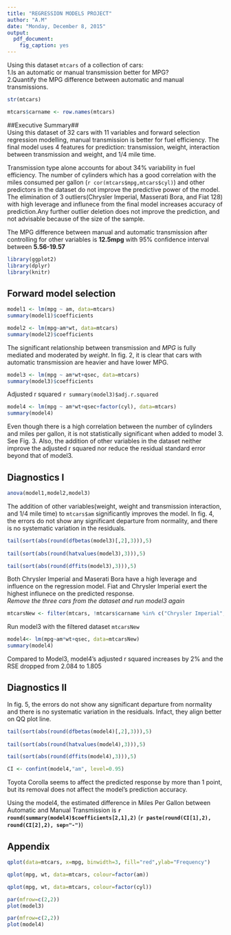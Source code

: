 ```yaml
---
title: "REGRESSION MODELS PROJECT"
author: "A.M"
date: "Monday, December 8, 2015"
output:
  pdf_document:
    fig_caption: yes
---
```

Using this dataset `mtcars` of a collection of cars:             
1.Is an automatic or manual transmission better for MPG?  
2.Quantify the MPG difference between automatic and manual transmissions.
```r
str(mtcars)
```
```r
mtcars$carname <- row.names(mtcars)
```
##Executive Summary##  
Using this dataset of 32 cars with 11 variables and forward selection regression modelling, manual transmission is better for fuel efficiency. The final model uses 4 features for prediction: transmission, weight, interaction between transmission and weight, and 1/4 mile time.

Transmission type alone accounts for about 34% variability in fuel efficiency. The number of cylinders which has a good correlation with the miles consumed per gallon (`r cor(mtcars$mpg,mtcars$cyl)`) and other predictors in the dataset do not improve the predictive power of the model. The elimination of 3 outliers(Chrysler Imperial, Masserati Bora, and Fiat 128) with high leverage and influnece from the final model increases accuracy of prediction.Any further outlier deletion does not improve the prediction, and not advisable because of the size of the sample.

The MPG difference between manual and automatic transmission after controlling for other variables is **12.5mpg** with 95% confidence interval between **5.56-19.57** 

```r
library(ggplot2)
library(dplyr)
library(knitr)
```
## Forward model selection
```r
model1 <- lm(mpg ~ am, data=mtcars)
summary(model1)$coefficients
```
 
```r
model2 <- lm(mpg~am*wt, data=mtcars)
summary(model2)$coefficients
```
The significant relationship between transmission and *MPG* is fully mediated and moderated by *weight*. In fig. 2, it is clear that cars with automatic transmission are heavier and have lower MPG.

```r
model3 <- lm(mpg ~ am*wt+qsec, data=mtcars)
summary(model3)$coefficients
```
Adjusted r squared `r summary(model3)$adj.r.squared`

```r
model4 <- lm(mpg ~ am*wt+qsec+factor(cyl), data=mtcars)
summary(model4)
```
Even though there is a high correlation between the number of cylinders and miles per gallon, it is not statistically significant when added to model 3. See Fig. 3. Also, the addition of other variables in the dataset neither improve the adjusted r squared nor reduce the residual standard error beyond that of model3.

## Diagnostics I
```r
anova(model1,model2,model3)
```
The addition of other variables(weight, weight and transmission interaction, and 1/4 mile time) to `mtcars$am` significantly improves the model.
In fig. 4, the errors do not show any significant departure from normality, and there is no systematic variation in the residuals. 
```r
tail(sort(abs(round(dfbetas(model3)[,2],3))),5)
     
tail(sort(abs(round(hatvalues(model3),3))),5)

tail(sort(abs(round(dffits(model3),3))),5)  
```
Both Chrysler Imperial and Maserati Bora have a high leverage and influence on the regression model. Fiat and Chrysler Imperial exert the highest influnece on the predicted response.   
*Remove the three cars from the dataset and run model3 again*
```r
mtcarsNew <- filter(mtcars, !mtcars$carname %in% c("Chrysler Imperial","Maserati Bora","Fiat 128"))
```
Run model3 with the filtered dataset `mtcarsNew`
```r
model4<- lm(mpg~am*wt+qsec, data=mtcarsNew)
summary(model4)
```
Compared to Model3, model4's adjusted r squared increases by 2% and the RSE dropped from 2.084 to 1.805

## Diagnostics II
In fig. 5, the errors do not show any significant departure from normality and there is no systematic variation in the residuals. Infact, they align better on QQ plot line.
```r
tail(sort(abs(round(dfbetas(model4)[,2],3))),5)
     
tail(sort(abs(round(hatvalues(model4),3))),5)  

tail(sort(abs(round(dffits(model4),3))),5)
```
```r
CI <- confint(model4,"am", level=0.95)
```
Toyota Corolla seems to affect the predicted response by more than 1 point, but its removal does not affect the model's prediction accuracy.

Using the model4, the estimated difference in Miles Per Gallon between Automatic and Manual Transmission is **`r round(summary(model4)$coefficients[2,1],2)`** (**`r paste(round(CI[1],2), round(CI[2],2), sep="-")`**) 

## **Appendix**

```r
qplot(data=mtcars, x=mpg, binwidth=3, fill="red",ylab="Frequency")
```

```r
qplot(mpg, wt, data=mtcars, colour=factor(am))
```

```r
qplot(mpg, wt, data=mtcars, colour=factor(cyl))
```

```r
par(mfrow=c(2,2))
plot(model3)
```

```r
par(mfrow=c(2,2))
plot(model4)
```


